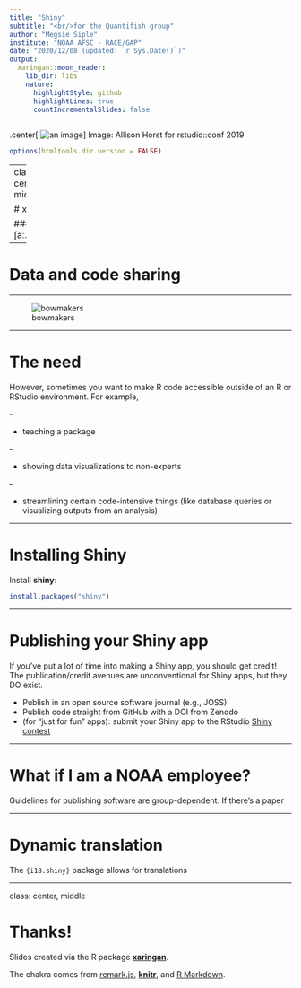 ```yaml
---
title: "Shiny"
subtitle: "<br/>for the Quantifish group"
author: "Megsie Siple"
institute: "NOAA AFSC - RACE/GAP"
date: "2020/12/08 (updated: `r Sys.Date()`)"
output:
  xaringan::moon_reader:
    lib_dir: libs
    nature:
      highlightStyle: github
      highlightLines: true
      countIncrementalSlides: false
---
```


.center[
![an image](BirdsOfAFeather.png)
]
Image: Allison Horst for rstudio::conf 2019

```r
options(htmltools.dir.version = FALSE)
```

---
class: center, middle

# xaringan

### /ʃaː.'riŋ.ɡan/

---

# Data and code sharing

---

![bowmakers](https://s3.amazonaws.com/cdn.showandtell.film/1b764b9e-a39d-4e19-8ee9-903b098ac7bb.jpeg)


---

# The need

However, sometimes you want to make R code accessible outside of an R or RStudio environment. For example,

--

- teaching a package

--

- showing data visualizations to non-experts

--

- streamlining certain code-intensive things (like database queries or visualizing outputs from an analysis)

---

# Installing Shiny

Install **shiny**:

```r
install.packages("shiny")
```

---

# Publishing your Shiny app

If you've put a lot of time into making a Shiny app, you should get credit! 
The publication/credit avenues are unconventional for Shiny apps, but they DO exist.

- Publish in an open source software journal (e.g., JOSS)
- Publish code straight from GitHub with a DOI from Zenodo
- (for "just for fun" apps): submit your Shiny app to the RStudio [Shiny contest](https://community.rstudio.com/t/shiny-contest-2020-is-here/51002)
<!-- see if you can get some data on citation rates for JOSS vs zenodo github entry -->

---

# What if I am a NOAA employee?
Guidelines for publishing software are group-dependent. If there's a paper

---

# Dynamic translation

The `{i18.shiny}` package allows for translations

---

class: center, middle

# Thanks!

Slides created via the R package [**xaringan**](https://github.com/yihui/xaringan).

The chakra comes from [remark.js](https://remarkjs.com), [**knitr**](https://yihui.org/knitr), and [R Markdown](https://rmarkdown.rstudio.com).
